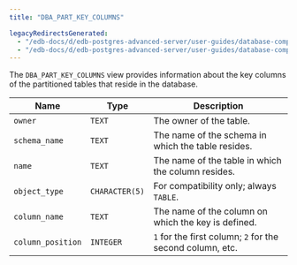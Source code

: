 ```yaml
---
title: "DBA_PART_KEY_COLUMNS"

legacyRedirectsGenerated:
  - "/edb-docs/d/edb-postgres-advanced-server/user-guides/database-compatibility-for-oracle-developers-catalog-views-guide/13/dba_part_key_columns.html"
  - "/edb-docs/d/edb-postgres-advanced-server/user-guides/database-compatibility-for-oracle-developers-catalog-views-guide/latest/dba_part_key_columns.html"
---
```


<div id="dba_part_key_columns" class="registered_link"></div>

The `DBA_PART_KEY_COLUMNS` view provides information about the key columns of the partitioned tables that reside in the database.

| Name              | Type           | Description                                               |
| ----------------- | -------------- | --------------------------------------------------------- |
| `owner`           | `TEXT`         | The owner of the table.                                   |
| `schema_name`     | `TEXT`         | The name of the schema in which the table resides.        |
| `name`            | `TEXT`         | The name of the table in which the column resides.        |
| `object_type`     | `CHARACTER(5)` | For compatibility only; always `TABLE`.                   |
| `column_name`     | `TEXT`         | The name of the column on which the key is defined.       |
| `column_position` | `INTEGER`      | `1` for the first column; `2` for the second column, etc. |
